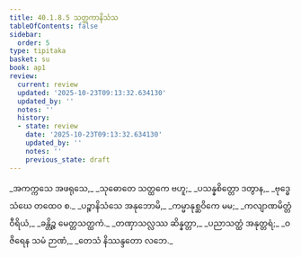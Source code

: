 ```yaml
---
title: 40.1.8.5 သတ္ထကာနိသံသ
tableOfContents: false
sidebar:
  order: 5
type: tipitaka
basket: su
book: ap1
review:
  current: review
  updated: '2025-10-23T09:13:32.634130'
  updated_by: ''
  notes: ''
  history:
  - state: review
    date: '2025-10-23T09:13:32.634130'
    updated_by: ''
    notes: ''
    previous_state: draft
---
```



<ReviewStatus review={frontmatter.review} showDetails={true} />

<HypothesisAnnotation frontmatter={frontmatter} />

<DynamicBreadcrumb />

<Division number="106" book="ap1" e="ch" v="20" p="360">

<Paragraph number="4403" type="verses" book="ap1">
_အကက္ကသေ အဖရုသေ,_  
_သုဓောတေ သတ္ထကေ ဗဟူ;_  
_ပသန္နစိတ္တော ဒတွာန,_  
_ဗုဒ္ဓေ သံဃေ တထေဝ စ._  

</Paragraph>

</Division>
<Division number="107" book="ap1" e="ch" v="20" p="360">

<Paragraph number="4404" type="verses" book="ap1">
_ပဉ္စာနိသံသေ အနုဘောမိ,_  
_ကမ္မာနုစ္ဆဝိကေ မမ;_  
_ကလျာဏမိတ္တံ ဝီရိယံ,_  
_ခန္တိဉ္စ မေတ္တသတ္ထကံ._  

</Paragraph>

</Division>
<Division number="108" book="ap1" e="ch" v="20" p="360">

<Paragraph number="4405" type="verses" book="ap1">
_တဏှာသလ္လဿ ဆိန္နတ္တာ,_  
_ပညာသတ္ထံ အနုတ္တရံ;_  
_ဝဇိရေန သမံ ဉာဏံ,_  
_တေသံ နိဿန္ဒတော လဘေ._
</Paragraph>
</Division>